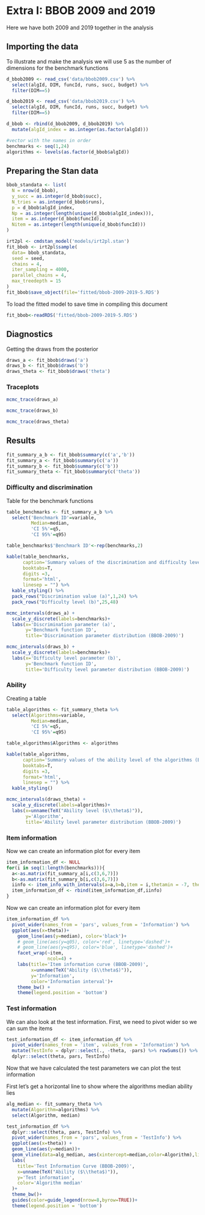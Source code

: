 # Extra I: BBOB 2009 and 2019

Here we have both 2009 and 2019 together in the analysis

## Importing the data

To illustrate and make the analysis we will use 5 as the number of dimensions for the benchmark functions

```r
d_bbob2009 <- read_csv('data/bbob2009.csv') %>% 
  select(algId, DIM, funcId, runs, succ, budget) %>% 
  filter(DIM==5)

d_bbob2019 <- read_csv('data/bbob2019.csv') %>% 
  select(algId, DIM, funcId, runs, succ, budget) %>% 
  filter(DIM==5)

d_bbob <- rbind(d_bbob2009, d_bbob2019) %>% 
  mutate(algId_index = as.integer(as.factor(algId)))

#vector with the names in order
benchmarks <- seq(1,24)
algorithms <- levels(as.factor(d_bbob$algId))
```

## Preparing the Stan data

```r
bbob_standata <- list(
  N = nrow(d_bbob),
  y_succ = as.integer(d_bbob$succ),
  N_tries = as.integer(d_bbob$runs),
  p = d_bbob$algId_index,
  Np = as.integer(length(unique(d_bbob$algId_index))),
  item = as.integer(d_bbob$funcId),
  Nitem = as.integer(length(unique(d_bbob$funcId)))
)
```

```r
irt2pl <- cmdstan_model('models/irt2pl.stan') 
fit_bbob <- irt2pl$sample(
  data= bbob_standata,
  seed = seed,
  chains = 4,
  iter_sampling = 4000,
  parallel_chains = 4,
  max_treedepth = 15
)
fit_bbob$save_object(file='fitted/bbob-2009-2019-5.RDS')
```

To load the fitted model to save time in compiling this document

```r
fit_bbob<-readRDS('fitted/bbob-2009-2019-5.RDS')
```

## Diagnostics

Getting the draws from the posterior

```r
draws_a <- fit_bbob$draws('a')
draws_b <- fit_bbob$draws('b')
draws_theta <- fit_bbob$draws('theta')
```

### Traceplots

```r
mcmc_trace(draws_a)
```

```r
mcmc_trace(draws_b)
```

```r
mcmc_trace(draws_theta)
```

## Results

```r
fit_summary_a_b <- fit_bbob$summary(c('a','b'))
fit_summary_a <- fit_bbob$summary(c('a'))
fit_summary_b <- fit_bbob$summary(c('b'))
fit_summary_theta <- fit_bbob$summary(c('theta'))
```


### Difficulty and discrimination

Table for the benchmark functions

```r
table_benchmarks <- fit_summary_a_b %>% 
  select('Benchmark ID'=variable, 
         Median=median,
         'CI 5%'=q5,
         'CI 95%'=q95)

table_benchmarks$'Benchmark ID'<-rep(benchmarks,2)

kable(table_benchmarks,
      caption='Summary values of the discrimination and difficulty level parameters for the BBOB-2009 benchmarks', 
      booktabs=T,
      digits =3,
      format='html',
      linesep = "") %>% 
  kable_styling() %>% 
  pack_rows("Discrimination value (a)",1,24) %>% 
  pack_rows("Difficulty level (b)",25,48)
```

```r
mcmc_intervals(draws_a) +
  scale_y_discrete(labels=benchmarks)+
  labs(x='Discrimination parameter (a)',
       y='Benchmark function ID',
       title='Discrimination parameter distribution (BBOB-2009)')
```

```r
mcmc_intervals(draws_b) +
  scale_y_discrete(labels=benchmarks)+
  labs(x='Difficulty level parameter (b)',
       y='Benchmark function ID',
       title='Difficulty level parameter distribution (BBOB-2009)')
```


### Ability

Creating a table 

```r
table_algorithms <- fit_summary_theta %>% 
  select(Algorithms=variable, 
         Median=median,
         'CI 5%'=q5,
         'CI 95%'=q95)

table_algorithms$Algorithms <- algorithms

kable(table_algorithms,
      caption='Summary values of the ability level of the algorithms (BBOB-2009)',
      booktabs=T,
      digits =3,
      format='html',
      linesep = "") %>% 
  kable_styling() 
```


```r
mcmc_intervals(draws_theta) +
  scale_y_discrete(labels=algorithms)+
  labs(x=unname(TeX("Ability level ($\\theta$)")),
       y='Algorithm',
       title='Ability level parameter distribution (BBOB-2009)')
```

### Item information 

Now we can create an information plot for every item

```r
item_information_df <- NULL
for(i in seq(1:length(benchmarks))){
  a<-as.matrix(fit_summary_a[i,c(3,6,7)])
  b<-as.matrix(fit_summary_b[i,c(3,6,7)])
  iinfo <- item_info_with_intervals(a=a,b=b,item = i,thetamin = -7, thetamax = 5)
  item_information_df <- rbind(item_information_df,iinfo)
}

```

Now we can create an information plot for every item

```r
item_information_df %>% 
  pivot_wider(names_from = 'pars', values_from = 'Information') %>% 
  ggplot(aes(x=theta))+
    geom_line(aes(y=median), color='black')+
    # geom_line(aes(y=q05), color='red', linetype='dashed')+
    # geom_line(aes(y=q95), color='blue', linetype='dashed')+
    facet_wrap(~item,
               ncol=4) +
    labs(title='Item information curve (BBOB-2009)',
         x=unname(TeX("Ability ($\\theta$)")),
         y='Information',
         color='Information interval')+
    theme_bw() +
    theme(legend.position = 'bottom')
```

### Test information

We can also look at the test information. First, we need to pivot wider so we can sum the items

```r
test_information_df <- item_information_df %>% 
  pivot_wider(names_from = 'item', values_from = 'Information') %>% 
  mutate(TestInfo = dplyr::select(., -theta, -pars) %>% rowSums()) %>% 
  dplyr::select(theta, pars, TestInfo)
```

Now that we have calculated the test parameters we can plot the test information

First let's get a horizontal line to show where the algorithms median ability lies
```r
alg_median <- fit_summary_theta %>% 
  mutate(Algorithm=algorithms) %>% 
  select(Algorithm, median) 
```


```r
test_information_df %>% 
  dplyr::select(theta, pars, TestInfo) %>% 
  pivot_wider(names_from = 'pars', values_from = 'TestInfo') %>% 
  ggplot(aes(x=theta)) +
  geom_line(aes(y=median))+
  geom_vline(data=alg_median, aes(xintercept=median,color=Algorithm),linetype='dashed')+
  labs(
    title='Test Information Curve (BBOB-2009)',
    x=unname(TeX("Ability ($\\theta$)")),
    y='Test information',
    color='Algorithm median'
  )+
  theme_bw()+
  guides(color=guide_legend(nrow=8,byrow=TRUE))+
  theme(legend.position = 'bottom')
```
